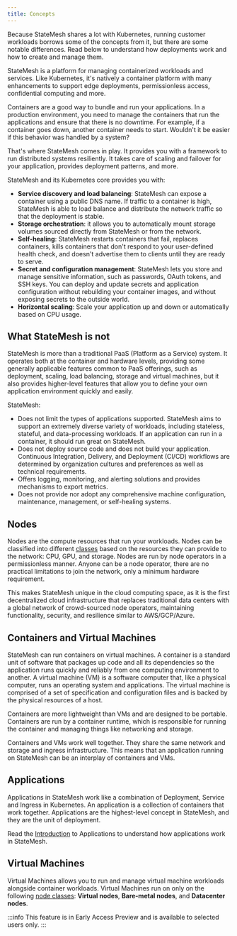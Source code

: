 ```yaml
---
title: Concepts
---
```

Because StateMesh shares a lot with Kubernetes, running customer workloads borrows some of the concepts from it, but there are some notable differences. Read below to understand how deployments work and how to create and manage them.

StateMesh is a platform for managing containerized workloads and services. Like Kubernetes, it's natively a container platform with many enhancements to support edge deployments, permissionless access, confidential computing and more.

Containers are a good way to bundle and run your applications. In a production environment, you need to manage the containers that run the applications and ensure that there is no downtime. For example, if a container goes down, another container needs to start. Wouldn't it be easier if this behavior was handled by a system?

That's where StateMesh comes in play. It provides you with a framework to run distributed systems resiliently. It takes care of scaling and failover for your application, provides deployment patterns, and more.

StateMesh and its Kubernetes core provides you with:

- **Service discovery and load balancing**: StateMesh can expose a container using a public DNS name. If traffic to a container is high, StateMesh is able to load balance and distribute the network traffic so that the deployment is stable.
- **Storage orchestration**: it allows you to automatically mount storage volumes sourced directly from StateMesh or from the network.
- **Self-healing**: StateMesh restarts containers that fail, replaces containers, kills containers that don't respond to your user-defined health check, and doesn't advertise them to clients until they are ready to serve.
- **Secret and configuration management**: StateMesh lets you store and manage sensitive information, such as passwords, OAuth tokens, and SSH keys. You can deploy and update secrets and application configuration without rebuilding your container images, and without exposing secrets to the outside world.
- **Horizontal scaling**: Scale your application up and down or automatically based on CPU usage.

## What StateMesh is not
StateMesh is more than a traditional PaaS (Platform as a Service) system. It operates both at the container and hardware levels, providing some generally applicable features common to PaaS offerings, such as deployment, scaling, load balancing, storage and virtual machines, but it also provides higher-level features that allow you to define your own application environment quickly and easily.

StateMesh:

- Does not limit the types of applications supported. StateMesh aims to support an extremely diverse variety of workloads, including stateless, stateful, and data-processing workloads. If an application can run in a container, it should run great on StateMesh.
- Does not deploy source code and does not build your application. Continuous Integration, Delivery, and Deployment (CI/CD) workflows are determined by organization cultures and preferences as well as technical requirements.
- Offers logging, monitoring, and alerting solutions and provides mechanisms to export metrics.
- Does not provide nor adopt any comprehensive machine configuration, maintenance, management, or self-healing systems.

## Nodes
Nodes are the compute resources that run your workloads. Nodes can be classified into different [classes](./node-classes) based on the resources they can provide to the network: CPU, GPU, and storage. Nodes are run by node operators in a permissionless manner. Anyone can be a node operator, there are no practical limitations to join the network, only a minimum hardware requirement.

This makes StateMesh unique in the cloud computing space, as it is the first decentralized cloud infrastructure that replaces traditional data centers with a global network of crowd-sourced node operators, maintaining functionality, security, and resilience similar to AWS/GCP/Azure.


## Containers and Virtual Machines
StateMesh can run containers on virtual machines. A container is a standard unit of software that packages up code and all its dependencies so the application runs quickly and reliably from one computing environment to another. A virtual machine (VM) is a software computer that, like a physical computer, runs an operating system and applications. The virtual machine is comprised of a set of specification and configuration files and is backed by the physical resources of a host.

Containers are more lightweight than VMs and are designed to be portable. Containers are run by a container runtime, which is responsible for running the container and managing things like networking and storage.

Containers and VMs work well together. They share the same network and storage and ingress infrastructure. This means that an application running on StateMesh can be an interplay of containers and VMs.

## Applications
Applications in StateMesh work like a combination of Deployment, Service and Ingress in Kubernetes. An application is a collection of containers that work together. Applications are the highest-level concept in StateMesh, and they are the unit of deployment.

Read the [Introduction](../applications/intro) to Applications to understand how applications work in StateMesh.

## Virtual Machines
Virtual Machines allows you to run and manage virtual machine workloads alongside container workloads. Virtual Machines run on only on the following [node classes](../): **Virtual nodes**, **Bare-metal nodes**, and **Datacenter nodes**.

:::info
This feature is in Early Access Preview and is available to selected users only.
:::
